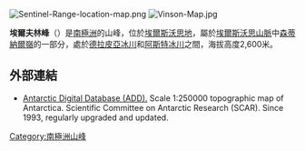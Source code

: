 [[Image:Sentinel-Range-location-map.png|thumb]]
[[Image:Vinson-Map.jpg|thumb]]

{{Coord|78|35|S|84|58|W|source:GNIS|display=title}}

'''埃爾夫林峰'''（{{lang-en|Elfring Peak}}）是[[南極洲|南極洲]]的山峰，位於[[埃爾斯沃思地|埃爾斯沃思地]]，屬於[[埃爾斯沃思山脈|埃爾斯沃思山脈]]中[[森蒂納爾嶺|森蒂納爾嶺]]的一部分，處於[[德拉皮亞冰川|德拉皮亞冰川]]和[[阿斯特冰川|阿斯特冰川]]之間，海拔高度2,600米。

==外部連結==
* [http://www.add.scar.org Antarctic Digital Database (ADD).]{{Wayback|url=http://www.add.scar.org/ |date=20170305000653 }} Scale 1:250000 topographic map of Antarctica. Scientific Committee on Antarctic Research (SCAR). Since 1993, regularly upgraded and updated.

{{DEFAULTSORT:Elfring Peak}}
[[Category:南極洲山峰|Category:南極洲山峰]]
{{EllsworthLand-geo-stub}}
